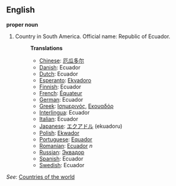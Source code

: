 ==English==

'''proper noun'''

# Country in South America. Official name: Republic of Ecuador.
#:'''Translations'''
#:*[[Chinese]]: [[厄瓜多尔]]
#:*[[Danish]]: Ecuador
#:*[[Dutch]]: Ecuador
#:*[[Esperanto]]: [[Ekvadoro]]
#:*[[Finnish]]: Ecuador
#:*[[French]]: [[Équateur]]
#:*[[German]]: Ecuador
#:*[[Greek]]: [[Ισημερινός]], [[Εκουαδόρ]]
#:*[[Interlingua]]: Ecuador
#:*[[Italian]]: Ecuador
#:*[[Japanese]]: [[エクアドル]] (ekuadoru)
#:*[[Polish]]: [[Ekwador]]
#:*[[Portuguese]]: [[Equador]]
#:*[[Romanian]]: [[Ecuador]] ''n''
#:*[[Russian]]: [[Эквадор]]
#:*[[Spanish]]: Ecuador
#:*[[Swedish]]: Ecuador

''See'': [[Countries of the world]]